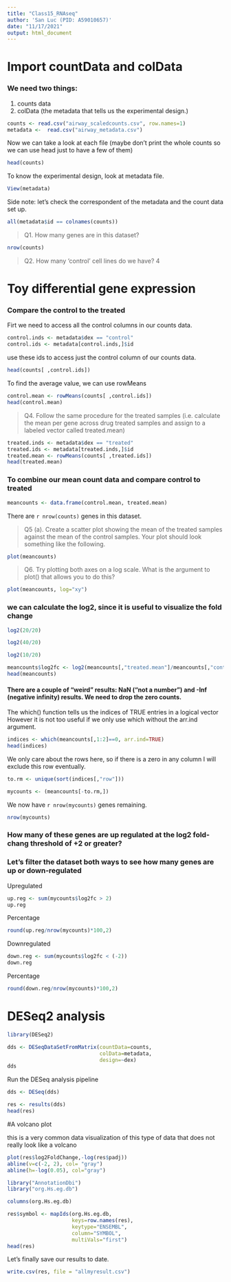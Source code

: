 ```yaml
---
title: "Class15_RNAseq"
author: 'San Luc (PID: A59010657)'
date: "11/17/2021"
output: html_document
---
```



# Import countData and colData

### We need two things:
1. counts data 
2. colData (the metadata that tells us the experimental design.)
```r
counts <- read.csv("airway_scaledcounts.csv", row.names=1)
metadata <-  read.csv("airway_metadata.csv")
```

Now we can take a look at each file (maybe don't print the whole counts so we can use head just to have a few of them)

```r
head(counts)
```

To know the experimental design, look at metadata file.

```r
View(metadata)
```

Side note: let's check the correspondent of the metadata and the count data set up. 

```r
all(metadata$id == colnames(counts))

```

> Q1. How many genes are in this dataset? 

```r
nrow(counts)
```


> Q2. How many 'control' cell lines do we have?
4

# Toy differential gene expression

### Compare the control to the treated 

Firt we need to access all the control columns in our counts data.


```r
control.inds <- metadata$dex == "control"
control.ids <- metadata[control.inds,]$id
```

use these ids to access just the control column of our counts data. 

```r
head(counts[ ,control.ids])
```

To find the average value, we can use rowMeans

```r
control.mean <- rowMeans(counts[ ,control.ids])
head(control.mean)
```
> Q4. Follow the same procedure for the treated samples (i.e. calculate the mean per gene across drug treated samples and assign to a labeled vector called treated.mean)

```r
treated.inds <- metadata$dex == "treated"
treated.ids <- metadata[treated.inds,]$id
treated.mean <- rowMeans(counts[ ,treated.ids])
head(treated.mean)
```


### To combine our mean count data and compare control to treated 

```r
meancounts <- data.frame(control.mean, treated.mean)
```

There are `r nrow(counts)` genes in this dataset. 

> Q5 (a). Create a scatter plot showing the mean of the treated samples against the mean of the control samples. Your plot should look something like the following.

```r
plot(meancounts)
```

> Q6. Try plotting both axes on a log scale. What is the argument to plot() that allows you to do this? 

```r
plot(meancounts, log="xy")
```


### we can calculate the log2, since it is useful to visualize the fold change 

```r
log2(20/20)
```
```r
log2(40/20)
```
```r
log2(10/20)
```

```r
meancounts$log2fc <- log2(meancounts[,"treated.mean"]/meancounts[,"control.mean"])
head(meancounts)
```

#### There are a couple of “weird” results: NaN (“not a number”) and -Inf (negative infinity) results. We need to drop the zero counts. 

The which() function tells us the indices of TRUE entries in a logical vector 
However it is not too useful if we only use which without the arr.ind argument. 

```r
indices <- which(meancounts[,1:2]==0, arr.ind=TRUE)
head(indices)
```
We only care about the rows here, so if there is a zero in any column I will exclude this row eventually. 
```r
to.rm <- unique(sort(indices[,"row"]))
```
```r
mycounts <- (meancounts[-to.rm,])
```

We now have `r nrow(mycounts)` genes remaining. 

```r
nrow(mycounts)
```

### How many of these genes are up regulated at the log2 fold-chang threshold of +2 or greater? 

### Let’s filter the dataset both ways to see how many genes are up or down-regulated

Upregulated
```r
up.reg <- sum(mycounts$log2fc > 2)
up.reg
```
Percentage

```r
round(up.reg/nrow(mycounts)*100,2)
```

Downregulated 
```r
down.reg <- sum(mycounts$log2fc < (-2))
down.reg
```
Percentage 
```r
round(down.reg/nrow(mycounts)*100,2)
```


# DESeq2 analysis
```r
library(DESeq2)
```

```r
dds <- DESeqDataSetFromMatrix(countData=counts, 
                              colData=metadata, 
                              design=~dex)
dds
```

Run the DESeq analysis pipeline

```r
dds <- DESeq(dds)
```
```r
res <- results(dds)
head(res)
```

#A volcano plot 

this is a very common data visualization of this type of data that does not really look like a volcano

```r
plot(res$log2FoldChange,-log(res$padj))
abline(v=c(-2, 2), col= "gray")
abline(h=-log(0.05), col="gray")
```

```r
library("AnnotationDbi")
library("org.Hs.eg.db")
```

```r
columns(org.Hs.eg.db)
```
```r
res$symbol <- mapIds(org.Hs.eg.db,
                     keys=row.names(res),
                     keytype="ENSEMBL",       
                     column="SYMBOL",          
                     multiVals="first")
head(res)
```

Let's finally save our results to date. 

```r
write.csv(res, file = "allmyresult.csv")
```

